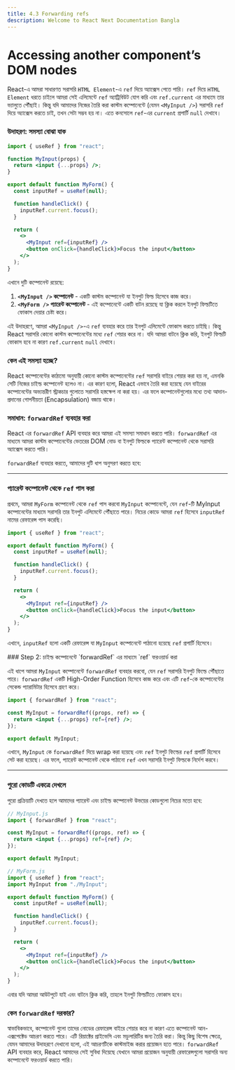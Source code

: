 ```yaml
---
title: 4.3 Forwarding refs
description: Welcome to React Next Documentation Bangla
---
```



## <h1 className="bg-gradient-to-r from-blue-500 to-purple-500 inline-block text-transparent bg-clip-text text-3xl pt-2">Accessing another component’s DOM nodes</h1>

React-এ আমরা সাধারণত সরাসরি `HTML Element`-এ `ref` দিয়ে অ্যাক্সেস পেতে পারি। `ref` দিয়ে `HTML Element` ধরতে চাইলে আমরা সেই এলিমেন্টে `ref` অ্যাট্রিবিউট যোগ করি এবং `ref.current` এর মাধ্যমে তার ভ্যালুতে পৌঁছাই। কিন্তু যদি আমাদের নিজের তৈরি করা কাস্টম কম্পোনেন্টে (যেমন `<MyInput />`) সরাসরি `ref` দিয়ে অ্যাক্সেস করতে চাই, তখন সেটা সম্ভব হয় না। এতে কনসোলে `ref`-এর `current` প্রপার্টি `null` দেখাবে।

### উদাহরণ: সমস্যা বোঝা যাক

```jsx
import { useRef } from "react";

function MyInput(props) {
  return <input {...props} />;
}

export default function MyForm() {
  const inputRef = useRef(null);

  function handleClick() {
    inputRef.current.focus();
  }

  return (
    <>
      <MyInput ref={inputRef} />
      <button onClick={handleClick}>Focus the input</button>
    </>
  );
}
```

এখানে দুটি কম্পোনেন্ট রয়েছে:

1. **`<MyInput />` কম্পোনেন্ট** - একটি কাস্টম কম্পোনেন্ট যা ইনপুট ফিল্ড হিসেবে কাজ করে।
2. **`<MyForm />` প্যারেন্ট কম্পোনেন্ট** - এই কম্পোনেন্টে একটি বাটন রয়েছে যা ক্লিক করলে ইনপুট ফিল্ডটিতে ফোকাস দেয়ার চেষ্টা করে।

এই উদাহরণে, আমরা `<MyInput />`-এ `ref` ব্যবহার করে তার ইনপুট এলিমেন্টে ফোকাস করতে চাইছি। কিন্তু React সরাসরি কোনো কাস্টম কম্পোনেন্টের মধ্যে `ref` শেয়ার করে না। যদি আমরা বাটনে ক্লিক করি, ইনপুট ফিল্ডটি ফোকাস হবে না কারণ `ref.current` `null` দেখাবে।

### কেন এই সমস্যা হচ্ছে?

React কম্পোনেন্টের কাঠামো অনুযায়ী কোনো কাস্টম কম্পোনেন্টের `ref` সরাসরি বাইরে শেয়ার করা হয় না, এমনকি সেটি নিজের চাইল্ড কম্পোনেন্ট হলেও না। এর কারণ হলো, React এভাবে তৈরি করা হয়েছে যেন বাইরের কম্পোনেন্টের অভ্যন্তরীণ স্ট্রাকচার গুলোতে সরাসরি হস্তক্ষেপ না করা হয়। এর ফলে কম্পোনেন্টগুলোর মধ্যে তথ্য আদান-প্রদানের গোপনীয়তা (Encapsulation) বজায় থাকে।

### সমাধান: `forwardRef` ব্যবহার করা

React এর `forwardRef` API ব্যবহার করে আমরা এই সমস্যা সমাধান করতে পারি। `forwardRef` এর মাধ্যমে আমরা কাস্টম কম্পোনেন্টের ভেতরের DOM নোড বা ইনপুট ফিল্ডকে প্যারেন্ট কম্পোনেন্ট থেকে সরাসরি অ্যাক্সেস করতে পারি।

`forwardRef` ব্যবহার করতে, আমাদের দুটি ধাপ অনুসরণ করতে হবে:

---

<Steps>
<Step>

### প্যারেন্ট কম্পোনেন্ট থেকে `ref` পাস করা

প্রথমে, আমরা `MyForm` কম্পোনেন্ট থেকে `ref` পাস করবো `MyInput` কম্পোনেন্টে, যেন `ref`-টি MyInput কম্পোনেন্টের মাধ্যমে সরাসরি তার ইনপুট এলিমেন্টে পৌঁছাতে পারে। নিচের কোডে আমরা `ref` হিসেবে `inputRef` নামের রেফারেন্স পাস করেছি।

```jsx
import { useRef } from "react";

export default function MyForm() {
  const inputRef = useRef(null);

  function handleClick() {
    inputRef.current.focus();
  }

  return (
    <>
      <MyInput ref={inputRef} />
      <button onClick={handleClick}>Focus the input</button>
    </>
  );
}
```

এখানে, `inputRef` হলো একটি রেফারেন্স যা `MyInput` কম্পোনেন্টে পাঠানো হয়েছে `ref` প্রপার্টি হিসেবে।

</Step>
<Step>
### Step 2: চাইল্ড কম্পোনেন্টে `forwardRef` এর মাধ্যমে `ref` ফরওয়ার্ড করা

এই ধাপে আমরা `MyInput` কম্পোনেন্টে `forwardRef` ব্যবহার করবো, যেন `ref` সরাসরি ইনপুট ফিল্ডে পৌঁছাতে পারে। `forwardRef` একটি High-Order Function হিসেবে কাজ করে এবং এটি `ref`-কে কম্পোনেন্টের সেকেন্ড প্যারামিটার হিসেবে গ্রহণ করে।

```jsx
import { forwardRef } from "react";

const MyInput = forwardRef((props, ref) => {
  return <input {...props} ref={ref} />;
});

export default MyInput;
```

এখানে, `MyInput` কে `forwardRef` দিয়ে wrap করা হয়েছে এবং `ref` ইনপুট ফিল্ডের `ref` প্রপার্টি হিসেবে সেট করা হয়েছে। এর ফলে, প্যারেন্ট কম্পোনেন্ট থেকে পাঠানো `ref` এখন সরাসরি ইনপুট ফিল্ডকে নির্দেশ করবে।

</Step>
</Steps>

---

### পুরো কোডটি একত্রে দেখলে

পুরো প্রক্রিয়াটি দেখতে হলে আমাদের প্যারেন্ট এবং চাইল্ড কম্পোনেন্ট উভয়ের কোডগুলো নিচের মতো হবে:

```jsx
// MyInput.js
import { forwardRef } from "react";

const MyInput = forwardRef((props, ref) => {
  return <input {...props} ref={ref} />;
});

export default MyInput;
```

```jsx
// MyForm.js
import { useRef } from "react";
import MyInput from "./MyInput";

export default function MyForm() {
  const inputRef = useRef(null);

  function handleClick() {
    inputRef.current.focus();
  }

  return (
    <>
      <MyInput ref={inputRef} />
      <button onClick={handleClick}>Focus the input</button>
    </>
  );
}
```

এবার যদি আমরা আউটপুটে যাই এবং বাটনে ক্লিক করি, তাহলে ইনপুট ফিল্ডটিতে ফোকাস হবে।

### কেন `forwardRef` দরকার?

স্বাভাবিকভাবে, কম্পোনেন্ট গুলো তাদের নোডের রেফারেন্স বাইরে শেয়ার করে না কারণ এতে কম্পোনেন্ট আন-এক্সপেক্টেড আচরণ করতে পারে। এটি রিয়াক্টের প্রাইভেসি এবং মডুলারিটির জন্য তৈরি করা। কিন্তু কিছু বিশেষ ক্ষেত্রে, যেমন আমাদের উদাহরণে দেখানো হলো, এই আচরণটিকে কাস্টমাইজ করার প্রয়োজন হতে পারে। `forwardRef` API ব্যবহার করে, React আমাদের সেই সুবিধা দিয়েছে যেখানে আমরা প্রয়োজন অনুযায়ী রেফারেন্সগুলো সরাসরি অন্য কম্পোনেন্টে ফরওয়ার্ড করতে পারি।
